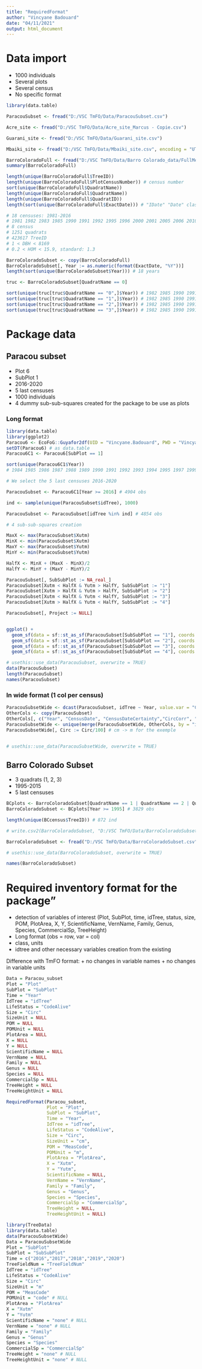 ```yaml
---
title: "RequiredFormat"
author: "Vincyane Badouard"
date: "04/11/2021"
output: html_document
---
```


# Data import

+ 1000 individuals
+ Several plots
+ Several census 
+ No specific format
```r
library(data.table)

ParacouSubset <- fread("D:/VSC TmFO/Data/ParacouSubset.csv")

Acre_site <- fread("D:/VSC TmFO/Data/Acre_site_Marcus - Copie.csv")

Guarani_site <- fread("D:/VSC TmFO/Data/Guarani_site.csv")

Mbaiki_site <- fread("D:/VSC TmFO/Data/Mbaiki_site.csv", encoding = "UTF-8")

BarroColoradoFull <- fread("D:/VSC TmFO/Data/Barro Colorado_data/FullMeasurementBCI/Barro Colorado_fulldata.tsv")
summary(BarroColoradoFull)

length(unique(BarroColoradoFull$TreeID))
length(unique(BarroColoradoFull$PlotCensusNumber)) # census number
sort(unique(BarroColoradoFull$QuadratName))
length(unique(BarroColoradoFull$QuadratName))
length(unique(BarroColoradoFull$QuadratID))
length(sort(unique(BarroColoradoFull$ExactDate))) # "IDate" "Date" class (package lubridate)

# 18 censuses: 1981-2016
# 1981 1982 1983 1985 1990 1991 1992 1995 1996 2000 2001 2005 2006 2010 2011 2013 2015 2016
# 8 census
# 1251 quadrats
# 423617 TreeID
# 1 < DBH < 8169
# 0.2 < HOM < 15.9, standard: 1.3

BarroColoradoSubset <- copy(BarroColoradoFull)
BarroColoradoSubset[, Year := as.numeric(format(ExactDate, "%Y"))]
length(sort(unique(BarroColoradoSubset$Year))) # 18 years

truc <- BarroColoradoSubset[QuadratName == 0]

sort(unique(truc[truc$QuadratName == "0",]$Year)) # 1982 1985 1990 1991 1995 2000 2005 2010 2015
sort(unique(truc[truc$QuadratName == "1",]$Year)) # 1982 1985 1990 1991 1995 2000 2005 2010 2015
sort(unique(truc[truc$QuadratName == "2",]$Year)) # 1982 1985 1990 1991 1995 2000 2005 2010 2015
sort(unique(truc[truc$QuadratName == "3",]$Year)) # 1982 1985 1990 1991 1995 2000 2005 2010 2015

```
# Package data

## Paracou subset
- Plot 6
- SubPlot 1
- 2016-2020
- 5 last censuses
- 1000 individuals
- 4 dummy sub-sub-squares created for the package to be use as plots

### Long format
```r
library(data.table)
library(ggplot2)
Paracou6 <- EcoFoG::Guyafor2df(UID = "Vincyane.Badouard", PWD = "Vincyane973+", Driver = "SQL Server",WHERE="Forest='Paracou' AND Plot='6'")
setDT(Paracou6) # as data.table
Paracou6C1 <- Paracou6[SubPlot == 1]

sort(unique(Paracou6C1$Year))
# 1984 1985 1986 1987 1988 1989 1990 1991 1992 1993 1994 1995 1997 1999 2001 2003 2005 2007 2008 2009 2010 2011 2012 2013 2014 2015 2016 2017 2018 2019 2020

# We select the 5 last censuses 2016-2020

ParacouSubset <- Paracou6C1[Year >= 2016] # 4904 obs

ind <- sample(unique(ParacouSubset$idTree), 1000)

ParacouSubset <- ParacouSubset[idTree %in% ind] # 4854 obs

# 4 sub-sub-squares creation

MaxX <- max(ParacouSubset$Xutm)
MinX <- min(ParacouSubset$Xutm)
MaxY <- max(ParacouSubset$Yutm)
MinY <- min(ParacouSubset$Yutm)

HalfX <- MinX + (MaxX - MinX)/2
HalfY <- MinY + (MaxY - MinY)/2

ParacouSubset[, SubSubPlot := NA_real_]
ParacouSubset[Xutm < HalfX & Yutm > HalfY, SubSubPlot := "1"]
ParacouSubset[Xutm > HalfX & Yutm > HalfY, SubSubPlot := "2"]
ParacouSubset[Xutm < HalfX & Yutm < HalfY, SubSubPlot := "3"]
ParacouSubset[Xutm > HalfX & Yutm < HalfY, SubSubPlot := "4"]

ParacouSubset[, Project := NULL]


ggplot() +
  geom_sf(data = sf::st_as_sf(ParacouSubset[SubSubPlot == "1"], coords = c("Xutm", "Yutm")), col = "blue") +
  geom_sf(data = sf::st_as_sf(ParacouSubset[SubSubPlot == "2"], coords = c("Xutm", "Yutm")), col = "red") +
  geom_sf(data = sf::st_as_sf(ParacouSubset[SubSubPlot == "3"], coords = c("Xutm", "Yutm")), col = "orange") +
  geom_sf(data = sf::st_as_sf(ParacouSubset[SubSubPlot == "4"], coords = c("Xutm", "Yutm")), col = "green")

# usethis::use_data(ParacouSubset, overwrite = TRUE)
data(ParacouSubset)
length(ParacouSubset)
names(ParacouSubset)

```

### In wide format (1 col per census)

```r
ParacouSubsetWide <- dcast(ParacouSubset, idTree ~ Year, value.var = "Circ")
OtherCols <- copy(ParacouSubset)
OtherCols[, c("Year", "CensusDate", "CensusDateCertainty","CircCorr", "CorrCode") := NULL]
ParacouSubsetWide <- unique(merge(ParacouSubsetWide, OtherCols, by = "idTree")) #1000 ind -> 1000 rows 
ParacouSubsetWide[, Circ := Circ/100] # cm -> m for the exemple


# usethis::use_data(ParacouSubsetWide, overwrite = TRUE)

```


## Barro Colorado Subset 
+ 3 quadrats (1, 2, 3)
+ 1995-2015
+ 5 last censuses

```r

BCplots <- BarroColoradoSubset[QuadratName == 1 | QuadratName == 2 | QuadratName == 3, ]
BarroColoradoSubset <- BCplots[Year >= 1995] # 3829 obs

length(unique(BCcensus$TreeID)) # 872 ind

# write.csv2(BarroColoradoSubset, "D:/VSC TmFO/Data/BarroColoradoSubset.csv")

BarroColoradoSubset <- fread("D:/VSC TmFO/Data/BarroColoradoSubset.csv")

# usethis::use_data(BarroColoradoSubset, overwrite = TRUE)

names(BarroColoradoSubset)

```

# Required inventory format for the package"

+ detection of variables of interest (Plot, SubPlot, time, idTree, status, size, POM, PlotArea, X, Y, ScientificName, VernName, Family, Genus, Species, CommercialSp, TreeHeight)
+ Long format (obs = row, var = col)
+ class, units
+ idtree and other necessary variables creation from the existing

Difference with TmFO format: 
+ no changes in variable names
+ no changes in variable units


```r
Data = Paracou_subset
Plot = "Plot"
SubPlot = "SubPlot"
Time = "Year"
IdTree = "idTree"
LifeStatus = "CodeAlive"
Size = "Circ"
SizeUnit = NULL
POM = NULL
POMUnit = NULL
PlotArea = NULL
X = NULL
Y = NULL
ScientificName = NULL
VernName = NULL
Family = NULL
Genus = NULL
Species = NULL
CommercialSp = NULL
TreeHeight = NULL
TreeHeightUnit = NULL

RequiredFormat(Paracou_subset,
               Plot = "Plot",
               SubPlot = "SubPlot",
               Time = "Year",
               IdTree = "idTree",
               LifeStatus = "CodeAlive",
               Size = "Circ",
               SizeUnit = "cm",
               POM = "MeasCode",
               POMUnit = "m",
               PlotArea = "PlotArea",
               X = "Xutm",
               Y = "Yutm",
               ScientificName = NULL,
               VernName = "VernName",
               Family = "Family",
               Genus = "Genus",
               Species = "Species",
               CommercialSp = "CommercialSp",
               TreeHeight = NULL,
               TreeHeightUnit = NULL)

```

```r
library(TreeData)
library(data.table)
data(ParacouSubsetWide)
Data = ParacouSubsetWide
Plot = "SubPlot"
SubPlot = "SubSubPlot"
Time = c("2016","2017","2018","2019","2020")
TreeFieldNum = "TreeFieldNum"
IdTree = "idTree"
LifeStatus = "CodeAlive"
Size = "Circ"
SizeUnit = "m"
POM = "MeasCode"
POMUnit = "code" # NULL
PlotArea = "PlotArea"
X = "Xutm"
Y = "Yutm"
ScientificName = "none" # NULL
VernName = "none" # NULL
Family = "Family"
Genus = "Genus"
Species = "Species"
CommercialSp = "CommercialSp"
TreeHeight = "none" # NULL
TreeHeightUnit = "none" # NULL
```

